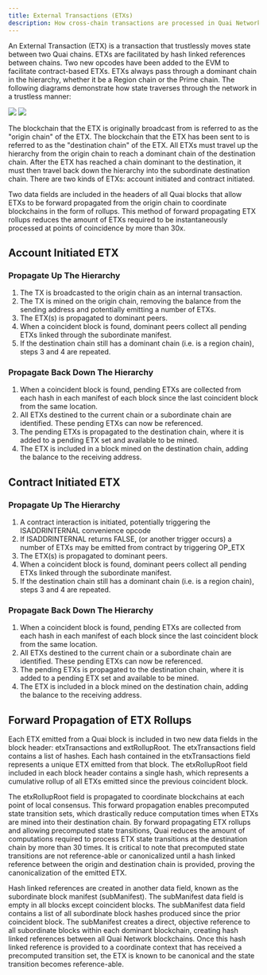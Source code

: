```yaml
---
title: External Transactions (ETXs)
description: How cross-chain transactions are processed in Quai Network.
---
```


An External Transaction (ETX) is a transaction that trustlessly moves state between two Quai chains. ETXs are facilitated by hash linked references between chains. Two new opcodes have been added to the EVM to facilitate contract-based ETXs. ETXs always pass through a dominant chain in the hierarchy, whether it be a Region chain or the Prime chain. The following diagrams demonstrate how state traverses through the network in a trustless manner:

<Frame>
	<img src='/images/Cross-Prime-TXNS.png' />
</Frame>

<Frame>
	<img src='/images/Cross-Region-TXNS.png' />
</Frame>

The blockchain that the ETX is originally broadcast from is referred to as the "origin chain" of the ETX. The blockchain that the ETX has been sent to is referred to as the "destination chain" of the ETX. All ETXs must travel up the hierarchy from the origin chain to reach a dominant chain of the destination chain. After the ETX has reached a chain dominant to the destination, it must then travel back down the hierarchy into the subordinate destination chain. There are two kinds of ETXs: account initiated and contract initiated.

Two data fields are included in the headers of all Quai blocks that allow ETXs to be forward propagated from the origin chain to coordinate blockchains in the form of rollups. This method of forward propagating ETX rollups reduces the amount of ETXs required to be instantaneously processed at points of coincidence by more than 30x.

## Account Initiated ETX

### Propagate Up The Hierarchy

1. The TX is broadcasted to the origin chain as an internal transaction.
2. The TX is mined on the origin chain, removing the balance from the sending address and potentially emitting a number of ETXs.
3. The ETX(s) is propagated to dominant peers.
4. When a coincident block is found, dominant peers collect all pending ETXs linked through the subordinate manifest.
5. If the destination chain still has a dominant chain (i.e. is a region chain), steps 3 and 4 are repeated.

### Propagate Back Down The Hierarchy

1. When a coincident block is found, pending ETXs are collected from each hash in each manifest of each block since the last coincident block from the same location.
2. All ETXs destined to the current chain or a subordinate chain are identified. These pending ETXs can now be referenced.
3. The pending ETXs is propagated to the destination chain, where it is added to a pending ETX set and available to be mined.
4. The ETX is included in a block mined on the destination chain, adding the balance to the receiving address.

## Contract Initiated ETX

### Propagate Up The Hierarchy

1. A contract interaction is initiated, potentially triggering the ISADDRINTERNAL convenience opcode
2. If ISADDRINTERNAL returns FALSE, (or another trigger occurs) a number of ETXs may be emitted from contract by triggering OP_ETX
3. The ETX(s) is propagated to dominant peers.
4. When a coincident block is found, dominant peers collect all pending ETXs linked through the subordinate manifest.
5. If the destination chain still has a dominant chain (i.e. is a region chain), steps 3 and 4 are repeated.

### Propagate Back Down The Hierarchy

1. When a coincident block is found, pending ETXs are collected from each hash in each manifest of each block since the last coincident block from the same location.
2. All ETXs destined to the current chain or a subordinate chain are identified. These pending ETXs can now be referenced.
3. The pending ETXs is propagated to the destination chain, where it is added to a pending ETX set and available to be mined.
4. The ETX is included in a block mined on the destination chain, adding the balance to the receiving address.

## Forward Propagation of ETX Rollups

Each ETX emitted from a Quai block is included in two new data fields in the block header: etxTransactions and extRollupRoot. The etxTransactions field contains a list of hashes. Each hash contained in the etxTransactions field represents a unique ETX emitted from that block. The etxRollupRoot field included in each block header contains a single hash, which represents a cumulative rollup of all ETXs emitted since the previous coincident block.

The etxRollupRoot field is propagated to coordinate blockchains at each point of local consensus. This forward propagation enables precomputed state transition sets, which drastically reduce computation times when ETXs are mined into their destination chain. By forward propagating ETX rollups and allowing precomputed state transitions, Quai reduces the amount of computations required to process ETX state transitions at the destination chain by more than 30 times. It is critical to note that precomputed state transitions are not reference-able or canonicalized until a hash linked reference between the origin and destination chain is provided, proving the canonicalization of the emitted ETX.

Hash linked references are created in another data field, known as the subordinate block manifest (subManifest). The subManifest data field is empty in all blocks except coincident blocks. The subManifest data field contains a list of all subordinate block hashes produced since the prior coincident block. The subManifest creates a direct, objective reference to all subordinate blocks within each dominant blockchain, creating hash linked references between all Quai Network blockchains. Once this hash linked reference is provided to a coordinate context that has received a precomputed transition set, the ETX is known to be canonical and the state transition becomes reference-able.
